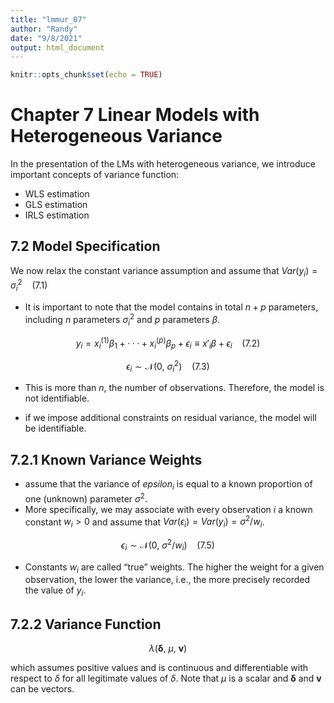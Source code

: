 ---
title: "lmmur_07"
author: "Randy"
date: "9/8/2021"
output: html_document
---

```{r setup, include=FALSE}
knitr::opts_chunk$set(echo = TRUE)
```

# Chapter 7 Linear Models with Heterogeneous Variance

In the presentation of the LMs with heterogeneous variance, 
we introduce important concepts of variance function:

- WLS estimation
- GLS estimation
- IRLS estimation

## 7.2 Model Specification

We now relax the constant variance assumption and assume that
$Var(y_i) = \sigma^2_i  \ \ \ \ (7.1)$

- It is important to note that the model contains in total $n + p$ parameters, including $n$ parameters $\sigma^2_i$ and $p$ parameters $\beta$. 

$$
y_i = x^{(1)}_i \beta_1 + ··· + x^{(p)}_i \beta_p + \epsilon_i \equiv x'_i\beta + \epsilon_i \ \ \ \ (7.2)
$$

$$
\epsilon_i \sim \mathcal N (0,\ \sigma^2_i) \ \ \ \ (7.3)
$$

- This is more than $n$, the number of observations. Therefore, the model is not identifiable.

- if we impose additional constraints on residual variance, the model will be identifiable.

## 7.2.1 Known Variance Weights

- assume that the variance of $epsilon_i$ is equal to a known proportion of one (unknown) parameter $\sigma^2$. 
- More specifically, we may associate with every observation $i$ a known constant $w_i > 0$ and assume that $Var(\epsilon_i) = Var(y_i) = \sigma^2/w_i$.

$$
\epsilon_i \sim \mathcal N (0,\ \sigma^2/w_i) \ \ \ \ (7.5)
$$

- Constants $w_i$ are called “true” weights. The higher the weight for a given observation, the lower the variance, i.e., the more precisely recorded the value of $y_i$.


## 7.2.2 Variance Function

$$
\lambda (\pmb \delta,\ \mu,\ \pmb v)
$$

which assumes positive values and is continuous and differentiable with respect to $\delta$ for all legitimate values of $\delta$. Note that $\mu$ is a scalar and $\pmb \delta$ and $\pmb v$ can be vectors.



















